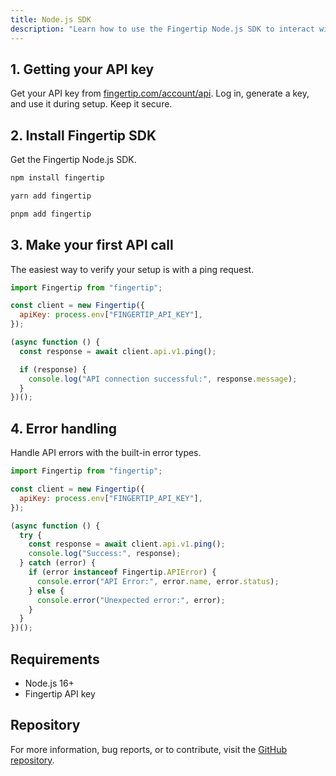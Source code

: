 ```yaml
---
title: Node.js SDK
description: "Learn how to use the Fingertip Node.js SDK to interact with our API."
---
```


## 1. Getting your API key

Get your API key from [fingertip.com/account/api](https://fingertip.com/account/api). Log in, generate a key, and use it during setup. Keep it secure.

## 2. Install Fingertip SDK

Get the Fingertip Node.js SDK.

<CodeGroup>

```sh
npm install fingertip
```

```sh
yarn add fingertip
```

```sh
pnpm add fingertip
```

</CodeGroup>

## 3. Make your first API call

The easiest way to verify your setup is with a ping request.

```js
import Fingertip from "fingertip";

const client = new Fingertip({
  apiKey: process.env["FINGERTIP_API_KEY"],
});

(async function () {
  const response = await client.api.v1.ping();

  if (response) {
    console.log("API connection successful:", response.message);
  }
})();
```

## 4. Error handling

Handle API errors with the built-in error types.

```js
import Fingertip from "fingertip";

const client = new Fingertip({
  apiKey: process.env["FINGERTIP_API_KEY"],
});

(async function () {
  try {
    const response = await client.api.v1.ping();
    console.log("Success:", response);
  } catch (error) {
    if (error instanceof Fingertip.APIError) {
      console.error("API Error:", error.name, error.status);
    } else {
      console.error("Unexpected error:", error);
    }
  }
})();
```

## Requirements

- Node.js 16+
- Fingertip API key

## Repository

For more information, bug reports, or to contribute, visit the [GitHub repository](https://github.com/fingertip-com/fingertip-typescript).

